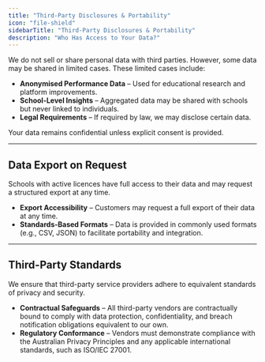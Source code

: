 ```yaml
---
title: "Third-Party Disclosures & Portability"
icon: "file-shield"
sidebarTitle: "Third-Party Disclosures & Portability"
description: "Who Has Access to Your Data?"
---
```


We do not sell or share personal data with third parties. However, some data may be shared in limited cases. These limited cases include:

- **Anonymised Performance Data** – Used for educational research and platform improvements.
- **School-Level Insights** – Aggregated data may be shared with schools but never linked to individuals.
- **Legal Requirements** – If required by law, we may disclose certain data.

Your data remains confidential unless explicit consent is provided.

---

## Data Export on Request

Schools with active licences have full access to their data and may request a structured export at any time.

- **Export Accessibility** – Customers may request a full export of their data at any time.
- **Standards-Based Formats** – Data is provided in commonly used formats (e.g., CSV, JSON) to facilitate portability and integration.

---

## Third-Party Standards

We ensure that third-party service providers adhere to equivalent standards of privacy and security.

- **Contractual Safeguards** – All third-party vendors are contractually bound to comply with data protection, confidentiality, and breach notification obligations equivalent to our own.
- **Regulatory Conformance** – Vendors must demonstrate compliance with the Australian Privacy Principles and any applicable international standards, such as ISO/IEC 27001.